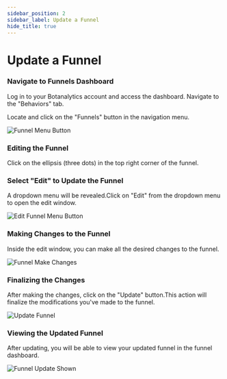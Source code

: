 ```yaml
---
sidebar_position: 2
sidebar_label: Update a Funnel
hide_title: true
---
```



# Update a Funnel

### Navigate to Funnels Dashboard

Log in to your Botanalytics account and access the dashboard. Navigate to the "Behaviors" tab.

Locate and click on the "Funnels" button in the navigation menu.

<img src={FunnelMenuButton} alt="Funnel Menu Button" />

### Editing the Funnel

Click on the ellipsis (three dots) in the top right corner of the funnel.


### Select "Edit" to Update the Funnel

A dropdown menu will be revealed.Click on "Edit" from the dropdown menu to open the edit window.

<img src={EditFunnelMenuButton} alt="Edit Funnel Menu Button" />

### Making Changes to the Funnel

Inside the edit window, you can make all the desired changes to the funnel.

<img src={MakeChangesFunnel} alt="Funnel Make Changes" />

### Finalizing the Changes

After making the changes, click on the "Update" button.This action will finalize the modifications you've made to the funnel.

<img src={UpdateFunnel} alt="Update Funnel" />

### Viewing the Updated Funnel

After updating, you will be able to view your updated funnel in the funnel dashboard.

<img src={FunnelEditedAndShown} alt="Funnel Update Shown" />


